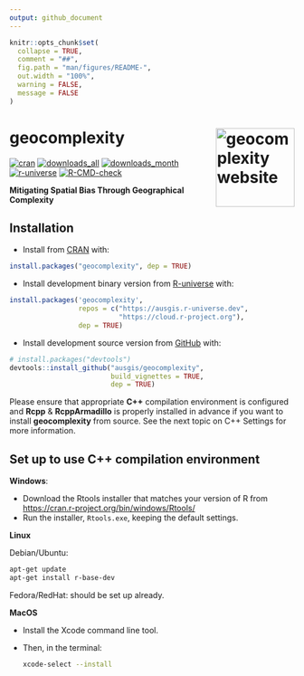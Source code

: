 ```yaml
---
output: github_document
---
```


<!-- README.md is generated from README.Rmd. Please edit that file -->

```r
knitr::opts_chunk$set(
  collapse = TRUE,
  comment = "##",
  fig.path = "man/figures/README-",
  out.width = "100%",
  warning = FALSE,
  message = FALSE
)
```

# geocomplexity <a href="https://ausgis.github.io/geocomplexity/"><img src="man/figures/logo.png" align="right" height="139" alt="geocomplexity website" /></a>

<!-- badges: start -->
[![cran](https://www.r-pkg.org/badges/version/geocomplexity)](https://CRAN.R-project.org/package=geocomplexity)
[![downloads_all](https://badgen.net/cran/dt/geocomplexity?color=orange)](https://CRAN.R-project.org/package=geocomplexity)
[![downloads_month](https://cranlogs.r-pkg.org/badges/geocomplexity)](https://CRAN.R-project.org/package=geocomplexity)
[![r-universe](https://ausgis.r-universe.dev/badges/geocomplexity?color=yellow)](https://ausgis.r-universe.dev/geocomplexity)
[![R-CMD-check](https://github.com/ausgis/geocomplexity/actions/workflows/R-CMD-check.yaml/badge.svg)](https://github.com/ausgis/geocomplexity/actions/workflows/R-CMD-check.yaml)
<!-- badges: end -->

**Mitigating Spatial Bias Through Geographical Complexity**

## Installation

- Install from [CRAN](https://CRAN.R-project.org/package=geocomplexity) with:

``` r
install.packages("geocomplexity", dep = TRUE)
```

- Install development binary version from [R-universe](https://ausgis.r-universe.dev/geocomplexity) with:

``` r
install.packages('geocomplexity',
                 repos = c("https://ausgis.r-universe.dev",
                           "https://cloud.r-project.org"),
                 dep = TRUE)
```

- Install development source version from [GitHub](https://github.com/ausgis/geocomplexity) with:

``` r
# install.packages("devtools")
devtools::install_github("ausgis/geocomplexity",
                         build_vignettes = TRUE,
                         dep = TRUE)
```

Please ensure that appropriate **C++** compilation environment is configured and **Rcpp** & **RcppArmadillo** is properly installed in advance if you want to install **geocomplexity** from source. See the next topic on C++ Settings for more information.

## Set up to use **C++** compilation environment

**Windows**:

- Download the Rtools installer that matches your version of R from <https://cran.r-project.org/bin/windows/Rtools/>
- Run the installer, `Rtools.exe`, keeping the default settings.

**Linux**

Debian/Ubuntu:

```.sh
apt-get update
apt-get install r-base-dev
```

Fedora/RedHat: should be set up already.

**MacOS**

- Install the Xcode command line tool.
- Then, in the terminal:
  
     ```.sh
     xcode-select --install
     ```
